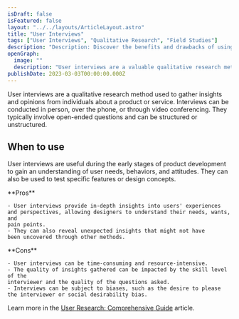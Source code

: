 ```yaml
---
isDraft: false
isFeatured: false
layout: "../../layouts/ArticleLayout.astro"
title: "User Interviews"
tags: ["User Interviews", "Qualitative Research", "Field Studies"]
description: "Description: Discover the benefits and drawbacks of using user interviews, a qualitative research method that provides in-depth insights into user experiences and perspectives. Learn when to use this method and the potential biases to be aware of when conducting interviews."
openGraph:
  image: ""
  description: "User interviews are a valuable qualitative research method used to gain an understanding of user needs, behaviors, and attitudes. Learn more about the pros and cons of using this method and when to use it to improve your product or service."
publishDate: 2023-03-03T00:00:00.000Z
---
```


User interviews are a qualitative research method used to gather insights and opinions from individuals about a product or service. Interviews can be conducted in person, over the phone, or through video conferencing. They typically involve open-ended questions and can be structured or unstructured.

## When to use

User interviews are useful during the early stages of product development to gain an understanding of user needs, behaviors, and attitudes. They can also be used to test specific features or design concepts.

<div class="mt-8 mb-8 grid grid-cols-2 divide-x overflow-hidden rounded-md border">
  <div class="py-6 px-10 space-y-4">
    **Pros**

    - User interviews provide in-depth insights into users' experiences
    and perspectives, allowing designers to understand their needs, wants, and
    pain points.
    - They can also reveal unexpected insights that might not have
    been uncovered through other methods.

  </div>
  <div class="py-6 px-10 space-y-4">
    **Cons**

    - User interviews can be time-consuming and resource-intensive.
    - The quality of insights gathered can be impacted by the skill level of the
    interviewer and the quality of the questions asked.
    - Interviews can be subject to biases, such as the desire to please the interviewer or social desirability bias.

  </div>
</div>

Learn more in the [User Research: Comprehensive Guide](/blog/user-research-comprehensive-guide/) article.
